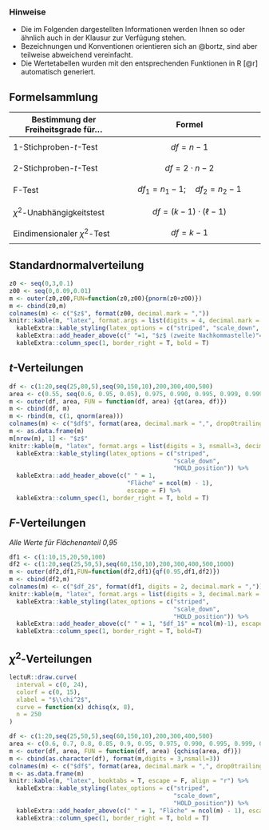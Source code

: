 ### Hinweise {-}

- Die im Folgenden dargestellten Informationen werden Ihnen so oder ähnlich auch in der Klausur zur Verfügung stehen.
- Bezeichnungen und Konventionen orientieren sich an @bortz, sind aber teilweise abweichend vereinfacht.
- Die Wertetabellen wurden mit den entsprechenden Funktionen in R [@r] automatisch generiert.

\pagebreak

## Formelsammlung {-}

\begin{multicols}{2}
\scriptsize

$$ \bar{x}=\frac{\sum\limits _{i=1}^{n}x_{i}}{n} $$

$$ R=x_{(n)}-x_{(1)} $$

$$ \mathit{IQR}=Q_3-Q_1 $$

$$ s^2=\dfrac{\displaystyle\sum_{i=1}^{n}(x_{i}-\bar{x})^2}{n-1} $$

$$ s=\sqrt{s^{2}} $$

$$ \def\arraystretch{1.2} \textit{Md} = \Bigg\{\begin{array}{@{}c@{}}\frac{x_{(\frac{n}{2})}+x_{(\frac{n}{2}+1)}}{2} \quad \textrm{falls }n \textrm{ gerade}\\[6pt] x_{(\frac{n+1}{2})}\quad \textrm{falls }n \textrm{ ungerade}\end{array}$$

$$ v=\frac{s}{|\bar{x}|} \cdot 100\%$$

$$ z_i=\frac{x_i-\bar{x}}{s} $$

$$ x_i=z_i\cdot s+\bar{x} $$

$$ P(x>x_p)=1-P(x\leq x_p)$$

$$ 1-\alpha=P(z_{\alpha/2} < z_{\mu} < z_{(1-\alpha/2)}) $$

$$ \sigma_{\bar{x}}=\frac{\sigma}{\sqrt{n}}$$

$$ \frac{\mathit{KIB}}{2} = z_{(1-\alpha/2)} \cdot \sigma_{\bar{x}} $$

$$ z=\sqrt{n}\cdot\frac{\bar{x}-\mu_0}{\sigma}$$

$$ t=\sqrt{n}\cdot\frac{\bar{x}-\mu_0}{s}$$

$$ t=\frac{\bar{x}_{1}-\bar{x}_{2}}{\sqrt{\frac{s_1^2+s^2_2}{n}}} $$

$$ F={\frac{s_{1}^{2}}{s_{2}^{2}}} $$

$$ s_{xy}=\frac{\displaystyle \sum_{i=1}^{n}(x_{i}-\bar{x})\cdot(y_{i}-\bar{y})}{n-1} $$

$$ r=\frac{s_{xy}}{s_x\cdot s_y} $$

$$ y=a + b\cdot x$$

$$ b=\frac{s_{xy}}{s^2_x}$$

$$ a = \bar{y} - b \cdot \bar{x}$$

$$ e_i=y_i-\hat{y}_i $$

$$ m_{ij}=\frac{n_{i\cdot}\cdot n_{\cdot j}}{n} $$

$$ \chi^2= \sum_{i=1}^{k}\sum_{j=1}^{\ell}\frac{(n_{ij}-m_{ij})^{2}}{m_{ij}} $$

$$ \phi=\sqrt{\frac{\chi^2}{n}} $$

$$ \mathit{CI}=\sqrt{\frac{\chi^2}{n \cdot (\mathrm{min}(k, \ell)-1)}}$$

\end{multicols}

\vfill

Bestimmung der Freiheitsgrade für...  | Formel
--------------------------------------|--------------------------------------------------
1-Stichproben-$t$-Test                | $$ \mathit{df} = n -1 $$
2-Stichproben-$t$-Test                | $$ \mathit{df} = 2\cdot n - 2 $$
F-Test                                | $$ \mathit{df}_1 = n_1 -1; \quad \mathit{df}_2=n_2-1 $$
$\chi^2$-Unabhängigkeitstest          | $$ \mathit{df} = (k - 1) \cdot (\ell - 1) $$
Eindimensionaler $\chi^2$-Test        | $$ \mathit{df} = k-1 $$

\pagebreak

## Standardnormalverteilung {.unnumbered #tabelle-z}

\begin{multicols}{2}
\vfill

```r
lectuR::draw.curve(
  interval = c(-3,3),
  colorf = c(-3,1.2),
  xlabel = "z",
  curve = dnorm,
  n = 250
)
```

\vfill
\columnbreak

\vfill
\[ P(z\leq -z_p) = 1-P(z \leq z_p) \]
\vfill

\end{multicols}

```r
z0 <- seq(0,3,0.1)
z00 <- seq(0,0.09,0.01)
m <- outer(z0,z00,FUN=function(z0,z00){pnorm(z0+z00)})
m <- cbind(z0,m)
colnames(m) <- c("$z$", format(z00, decimal.mark = ","))
knitr::kable(m, "latex", format.args = list(digits = 4, decimal.mark = ","), booktabs = T, escape = F) %>%
  kableExtra::kable_styling(latex_options = c("striped", "scale_down", "hold_position")) %>%
  kableExtra::add_header_above(c(" "=1, "$z$ (zweite Nachkommastelle)"=ncol(m)-1), escape = F) %>%
  kableExtra::column_spec(1, border_right = T, bold = T)
```

\pagebreak

## $t$-Verteilungen {.unnumbered #tabelle-t}

\begin{multicols}{2}
\vfill

```r
lectuR::draw.curve(
  interval = c(-4,4),
  colorf = c(-4,2),
  xlabel = "t",
  curve = function(x){dt(x,2)},
  n = 250
)
```

\vfill
\columnbreak
\vfill
\[ P(t\leq -t_p)= 1 - P(t\leq t_p) \]
\vfill
\end{multicols}

```r
df <- c(1:20,seq(25,80,5),seq(90,150,10),200,300,400,500)
area <- c(0.55, seq(0.6, 0.95, 0.05), 0.975, 0.990, 0.995, 0.999, 0.9995, 0.9999)
m <- outer(df, area, FUN = function(df, area) {qt(area, df)})
m <- cbind(df, m)
m <- rbind(m, c(1, qnorm(area)))
colnames(m) <- c("$df$", format(area, decimal.mark = ",", drop0trailing = T))
m <- as.data.frame(m)
m[nrow(m), 1] <- "$z$"
knitr::kable(m, "latex", format.args = list(digits = 3, nsmall=3, decimal.mark = ","), booktabs = T, escape = F, align = "r") %>%
  kableExtra::kable_styling(latex_options = c("striped",
                                              "scale_down",
                                              "HOLD_position")) %>%
  kableExtra::add_header_above(c(" " = 1,
                                 "Fläche" = ncol(m) - 1),
                                 escape = F) %>%
  kableExtra::column_spec(1, border_right = T, bold = T)
```

\pagebreak

## $F$-Verteilungen {.unnumbered #tabelle-f}

\begin{multicols}{2}
\vfill

```r
lectuR::draw.curve(
  interval = c(0, 4),
  colorf   = c(0, 2.34),
  xlabel   = "F",
  curve    = function(x) df(x, 18, 6),
  n        = 250
)
```

\vfill
\columnbreak
\vfill

$$
F_{\textit{df}_1;\textit{df}_2;\alpha}=\frac{1}{F_{\textit{df}_2;\textit{df}_1;(1-\alpha)}} 
$$

\vfill
\end{multicols}

*Alle Werte für Flächenanteil 0,95*

```r
df1 <- c(1:10,15,20,50,100)
df2 <- c(1:20,seq(25,50,5),seq(60,150,10),200,300,400,500,1000)
m <- outer(df2,df1,FUN=function(df2,df1){qf(0.95,df1,df2)})
m <- cbind(df2,m)
colnames(m) <- c("$df_2$", format(df1, digits = 2, decimal.mark = ","))
knitr::kable(m, "latex", format.args = list(digits = 3, decimal.mark = ","), escape = F, booktabs = T) %>%
  kableExtra::kable_styling(latex_options = c("striped",
                                              "scale_down",
                                              "HOLD_position")) %>%
  kableExtra::add_header_above(c(" " = 1, "$df_1$" = ncol(m)-1), escape = F) %>%
  kableExtra::column_spec(1, border_right = T, bold=T)
```

\pagebreak

## $\chi^2$-Verteilungen {.unnumbered #tabelle-chisq}


```r
lectuR::draw.curve(
  interval = c(0, 24),
  colorf = c(0, 15),
  xlabel = "$\\chi^2$",
  curve = function(x) dchisq(x, 8),
  n = 250
)
```

```r
df <- c(1:20,seq(25,50,5),seq(60,150,10),200,300,400,500)
area <- c(0.6, 0.7, 0.8, 0.85, 0.9, 0.95, 0.975, 0.990, 0.995, 0.999, 0.9995)
m <- outer(df, area, FUN = function(df, area) {qchisq(area, df)})
m <- cbind(as.character(df), format(m,digits = 3,nsmall=3))
colnames(m) <- c("$df$", format(area, decimal.mark = ",", drop0trailing = T))
m <- as.data.frame(m)
knitr::kable(m, "latex", booktabs = T, escape = F, align = "r") %>%
  kableExtra::kable_styling(latex_options = c("striped",
                                              "scale_down",
                                              "HOLD_position")) %>%
  kableExtra::add_header_above(c(" " = 1, "Fläche" = ncol(m) - 1), escape = F) %>%
  kableExtra::column_spec(1, border_right = T, bold = T)
```

